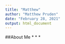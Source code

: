 ```yaml
---
title: "Matthew"
author: "Matthew Pruden"
date: "February 28, 2021"
output: html_document
---
```


##About Me
* 
* 
*


